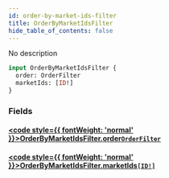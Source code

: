 ```yaml
---
id: order-by-market-ids-filter
title: OrderByMarketIdsFilter
hide_table_of_contents: false
---
```








No description

```graphql
input OrderByMarketIdsFilter {
  order: OrderFilter
  marketIds: [ID!]
}
```


### Fields

#### [<code style={{ fontWeight: 'normal' }}>OrderByMarketIdsFilter.<b>order</b></code>](#)<Bullet />[`OrderFilter`](/testnet/api/graphql/inputs/order-filter) <Badge class="secondary" text="input"/>
> 
> 

#### [<code style={{ fontWeight: 'normal' }}>OrderByMarketIdsFilter.<b>marketIds</b></code>](#)<Bullet />[`[ID!]`](/testnet/api/graphql/scalars/id) <Badge class="secondary" text="list"/> <Badge class="secondary" text="scalar"/>
> 
> 





